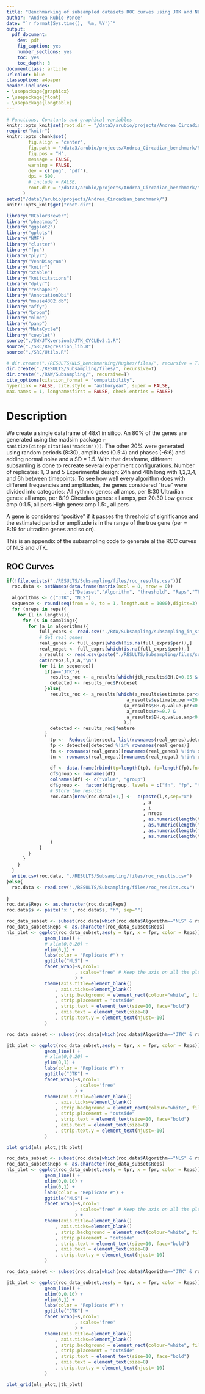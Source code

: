 ```yaml
---
title: "Benchmarking of subsampled datasets ROC curves using JTK and NLS."
author: "Andrea Rubio-Ponce"
date: "`r format(Sys.time(), '%m, %Y')`"
output: 
  pdf_document: 
    dev: pdf
    fig_caption: yes
    number_sections: yes
    toc: yes
    toc_depth: 3
documentclass: article
urlcolor: blue
classoption: a4paper
header-includes:
- \usepackage{graphicx}
- \usepackage{float}
- \usepackage{longtable}
---
```



```r
# Functions, Constants and graphical variables      
knitr::opts_knit$set(root.dir = "/data3/arubio/projects/Andrea_Circadian_benchmark/")
require("knitr")
knitr::opts_chunk$set(
    	fig.align = "center",
    	fig.path = "/data3/arubio/projects/Andrea_Circadian_benchmark/RESULTS/Subsampling/plots/",
    	fig.pos = "H",
    	message = FALSE,
    	warning = FALSE,
    	dev = c("png", "pdf"),
    	dpi = 500,
    	# include = FALSE,
    	root.dir = "/data3/arubio/projects/Andrea_Circadian_benchmark/"
      )
setwd("/data3/arubio/projects/Andrea_Circadian_benchmark/")
knitr::opts_knit$get("root.dir")
```


```r
library("RColorBrewer")
library("pheatmap")
library("ggplot2")
library("gplots")
library("NMF")
library("cluster")
library("fpc")
library("plyr")
library("VennDiagram")
library("knitr")
library("xtable")
library("knitcitations")
library("dplyr")
library("reshape2")
library("AnnotationDbi")
library("mouse4302.db")
library("affy")
library("broom")
library("nlme")
library("panp")
library("MetaCycle")
library("cowplot")
source("./SW/JTKversion3/JTK_CYCLEv3.1.R")
source("./SRC/Regression_lib.R")
source("./SRC/Utils.R")

# dir.create("./RESULTS/NLS_benchmarking/Hughes/files/", recursive = T)
dir.create("./RESULTS/Subsampling/files/", recursive=T)
dir.create("./RAW/Subsampling/", recursive=T)
cite_options(citation_format = "compatibility",
hyperlink = FALSE, cite.style = "authoryear", super = FALSE,
max.names = 1, longnamesfirst = FALSE, check.entries = FALSE)
```


# Description

We create a single dataframe of 48x1 in silico. An 80% of the genes are generated using the madsim package `r sanitize(citep(citation("madsim")))`. The other 20% were generated using random periods (8:30), amplitudes (0.5:4) and phases (-6:6) and adding normal noise and a SD = 1.5.
With that dataframe, different subsamling is done to recreate several experiment configurations.
Number of replicates: 1, 3 and 5
Experimental design: 24h and 48h long with 1,2,3,4, and 6h between timepoints.
To see how well every algorithm does with different frequencies and amplitudes, the genes considered "true" were divided into categories:
All rythmic genes: all amps, per 8:30
Ultradian genes: all amps, per 8:19
Circadian genes: all amps, per 20:30
Low genes: amp 0:1.5, all pers
High genes: amp 1.5: , all pers

A gene is considered "positive" if it passes the threshold of significance and the estimated period or amplitude is in the range of the true gene (per = 8:19 for ultradian genes and so on).

This is an appendix of the subsampling code to generate al the ROC curves of NLS and JTK.

## ROC Curves

```r
if(!file.exists("./RESULTS/Subsampling/files/roc_results.csv")){
  roc.data <- setNames(data.frame(matrix(ncol = 8, nrow = 0))
                     , c("Dataset","Algorithm", "threshold", "Reps","TP", "FP", "FN", "TN"))
  algorithms <- c("JTK", "NLS")
  sequence <- round(seq(from = 0, to = 1, length.out = 1000),digits=3)
  for (nreps in reps){
    for (l in lengths){
      for (s in sampling){
        for (a in algorithms){
            full_exprs <- read.csv("./RAW/Subsampling/subsampling_in_silico_data.csv", row.names=1)
            # Get real genes
            real_genes <- full_exprs[which(!is.na(full_exprs$per)),]
            real_negat <- full_exprs[which(is.na(full_exprs$per)),]
            a_results <- read.csv(paste("./RESULTS/Subsampling/files/subsampling_",a,"_",l,"_",s,"_", nreps,"_reps.csv", sep=""))
            cat(nreps,l,s,a,"\n")
            for (i in sequence){
              if(a=="JTK"){
                results_roc <- a_results[which(jtk_results$BH.Q<0.05 & a_results$PER>=20 & a_results$PER<=30),]
                detected <- results_roc$Probeset
              }else{
                results_roc <- a_results[which(a_results$estimate.per<=30 &
                                            a_results$estimate.per>=20 &
                                           (a_results$BH.q.value.per<0.05 | is.na(a_results$BH.q.value.per)) &
                                            a_results$r>=0.7 &
                                            a_results$BH.q.value.amp<0.05
                                           ),]
                detected <- results_roc$feature
              }
                tp <-  Reduce(intersect, list(rownames(real_genes),detected))
                fp <- detected[detected %!in% rownames(real_genes)]
                fn <- rownames(real_genes)[rownames(real_genes) %!in% detected]
                tn <- rownames(real_negat)[rownames(real_negat) %!in% detected]
                
                df <- data.frame(rbind(tp=length(tp), fp=length(fp),fn=length(fn), tn=length(tn)))
                df$group <- rownames(df)
                colnames(df) <- c("value", "group")
                df$group <-  factor(df$group, levels = c("fn", "fp", "tp", "tn"))
                # Store the results
                roc.data[nrow(roc.data)+1,] <-  c(paste(l,s,sep="x")
                                                  , a
                                                  , i
                                                  , nreps
                                                  , as.numeric(length(tp))
                                                  , as.numeric(length(fp))
                                                  , as.numeric(length(fn))
                                                  , as.numeric(length(tn))
                )
            }
        }
      }
    }
  }
  write.csv(roc.data, "./RESULTS/Subsampling/files/roc_results.csv")
}else{
  roc.data <- read.csv("./RESULTS/Subsampling/files/roc_results.csv")
  
}
roc.data$Reps <- as.character(roc.data$Reps)
roc.data$s <- paste("x ", roc.data$s, "h", sep="")
```


```r
roc_data_subset <- subset(roc.data[which(roc.data$Algorithm=="NLS" & roc.data$l==24),], select=-c(Algorithm))
roc_data_subset$Reps <- as.character(roc_data_subset$Reps)
nls_plot <- ggplot(roc_data_subset,aes(y = tpr, x = fpr, color = Reps))+
              geom_line() +
              # xlim(0,0.20) +
              ylim(0,1) +
              labs(color = "Replicate #") + 
              ggtitle("NLS") +
              facet_wrap(~s,ncol=1
                         , scales="free" # Keep the axis on all the plots
                         ) +
              theme(axis.title=element_blank()
                  , axis.ticks=element_blank()
                  , strip.background = element_rect(colour="white", fill="white")
                  , strip.placement = "outside"
                  , strip.text = element_text(size=10, face="bold")
                  , axis.text = element_text(size=8)
                  , strip.text.y = element_text(hjust=-10)
              )

roc_data_subset <- subset(roc.data[which(roc.data$Algorithm=="JTK" & roc.data$l==24),], select=-c(Algorithm))

jtk_plot <- ggplot(roc_data_subset,aes(y = tpr, x = fpr, color = Reps))+
              geom_line() +
              # xlim(0,0.20) +
              ylim(0,1) +
              labs(color = "Replicate #") + 
              ggtitle("JTK") +
              facet_wrap(~s,ncol=1
                         , scales='free'
                         ) +
              theme(axis.title=element_blank()
                  , axis.ticks=element_blank()
                  , strip.background = element_rect(colour="white", fill="white")
                  , strip.placement = "outside"
                  , strip.text = element_text(size=10, face="bold")
                  , axis.text = element_text(size=8)
                  , strip.text.y = element_text(hjust=-10)
              )

plot_grid(nls_plot,jtk_plot)
```

```r
roc_data_subset <- subset(roc.data[which(roc.data$Algorithm=="NLS" & roc.data$l==24),], select=-c(Algorithm))
roc_data_subset$Reps <- as.character(roc_data_subset$Reps)
nls_plot <- ggplot(roc_data_subset,aes(y = tpr, x = fpr, color = Reps))+
              geom_line() +
              xlim(0,0.10) +
              ylim(0,1) +
              labs(color = "Replicate #") + 
              ggtitle("NLS") +
              facet_wrap(~s,ncol=1
                         , scales="free" # Keep the axis on all the plots
                         ) +
              theme(axis.title=element_blank()
                  , axis.ticks=element_blank()
                  , strip.background = element_rect(colour="white", fill="white")
                  , strip.placement = "outside"
                  , strip.text = element_text(size=10, face="bold")
                  , axis.text = element_text(size=8)
                  , strip.text.y = element_text(hjust=-10)
              )

roc_data_subset <- subset(roc.data[which(roc.data$Algorithm=="JTK" & roc.data$l==24),], select=-c(Algorithm))

jtk_plot <- ggplot(roc_data_subset,aes(y = tpr, x = fpr, color = Reps))+
              geom_line() +
              xlim(0,0.10) +
              ylim(0,1) +
              labs(color = "Replicate #") + 
              ggtitle("JTK") +
              facet_wrap(~s,ncol=1
                         , scales='free'
                         ) +
              theme(axis.title=element_blank()
                  , axis.ticks=element_blank()
                  , strip.background = element_rect(colour="white", fill="white")
                  , strip.placement = "outside"
                  , strip.text = element_text(size=10, face="bold")
                  , axis.text = element_text(size=8)
                  , strip.text.y = element_text(hjust=-10)
              )

plot_grid(nls_plot,jtk_plot)
```
